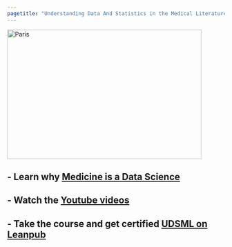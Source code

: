 ```yaml
---
pagetitle: "Understanding Data And Statistics in the Medical Literature"
---
```



<img src="https://dclrlzd4gl55u.cloudfront.net/375/hero2x?1550512305" alt="Paris" class="center" style="width:450px;height:300px;">




## - Learn why [Medicine is a Data Science](https://www.youtube.com/watch?v=lCdlRx1L5yg&t=29s)

## -  Watch the [Youtube videos](https://www.youtube.com/channel/UCBcVPdI7mwc1ng3eTpuhrlw)

## - Take the course and get certified [UDSML on Leanpub](https://leanpub.com/universities/courses/jhu/udsml)



